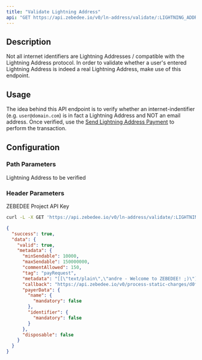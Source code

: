 ```yaml
---
title: "Validate Lightning Address"
api: "GET https://api.zebedee.io/v0/ln-address/validate/:LIGHTNING_ADDRESS"
---
```


## Description

Not all internet identifiers are Lightning Addresses / compatible with the Lightning Address protocol. In order to validate whether a user's entered Lightning Address is indeed a real Lightning Address, make use of this endpoint.

## Usage

The idea behind this API endpoint is to verify whether an internet-indentifier (e.g. `user@domain.com`) is in fact a Lightning Address and NOT an email address. Once verified, use the [Send Lightning Address Payment](/api/lightning-address/send) to perform the transaction.

## Configuration

### Path Parameters

<ParamField required path="LIGHTNING_ADDRESS" type="string">
  Lightning Address to be verified
</ParamField>

### Header Parameters

<ParamField required header="apikey" type="string">
  ZEBEDEE Project API Key
</ParamField>

<RequestExample>

```bash Request
curl -L -X GET 'https://api.zebedee.io/v0/ln-address/validate/:LIGHTNING_ADDRESS'
```

</RequestExample>

<ResponseExample>

```json Response
{
  "success": true,
  "data": {
    "valid": true,
    "metadata": {
      "minSendable": 10000,
      "maxSendable": 150000000,
      "commentAllowed": 150,
      "tag": "payRequest",
      "metadata": "[[\"text/plain\",\"andre - Welcome to ZEBEDEE! ;)\"],[\"text/identifier\",\"andre@zbd.gg\"],[\"image/png;base64\",\"/9j/2wBDAAYEBQ......IUeDcpP9akPkjm3XPid8/OmYZB//9k=\"]]",
      "callback": "https://api.zebedee.io/v0/process-static-charges/d0f2c3da-e836-480a-bf8c-f5d5b167d6f8",
      "payerData": {
        "name": {
          "mandatory": false
        },
        "identifier": {
          "mandatory": false
        }
      },
      "disposable": false
    }
  }
}
```

</ResponseExample>
